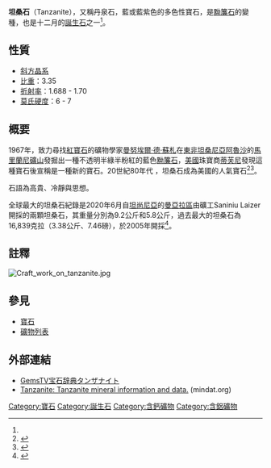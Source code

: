 {{Infobox mineral
| name        = 坦桑石
| category    = [[多島狀硅酸鹽|多島狀硅酸鹽]]
| boxwidth    = 
| boxbgcolor  = 
| image       = Zoïsite (Tanzanite).jpg
| caption     = 坦桑石的原石與製成品
| strunz      = 09.BG.10
| formula     = (Ca<sub>2</sub>Al<sub>3</sub>(SiO<sub>4</sub>)(Si<sub>2</sub>O<sub>7</sub>)O(OH)) + (Cr,Sr)
| color       = 紫到藍色
| habit       = 有條紋的[[棱柱狀結晶|棱柱狀結晶]]<ref name=hom>{{cite web|editor1-first=John W.|editor1-last=Anthony|editor2-first=Richard A.|editor2-last=Bideaux|editor3-first=Kenneth W.|editor3-last=Bladh|editor4-first=Monte C.|editor4-last=Nichols|work=Handbook of Mineralogy|publisher=Mineralogical Society of America|location=Chantilly, Virginia|url=http://www.handbookofmineralogy.com/pdfs/zoisite.pdf|title=Zoisite|format=PDF|accessdate=9 April 2014|archive-date=2020-05-09|archive-url=https://web.archive.org/web/20200509111644/http://www.handbookofmineralogy.com/pdfs/zoisite.pdf|dead-url=no}}</ref><ref>{{cite book|editor1-first=John W.|editor1-last=Anthony|editor2-first=Richard A.|editor2-last=Bideaux|editor3-first=Kenneth W.|editor3-last=Bladh|editor4-first=Monte C.|editor4-last=Nichols|title=Handbook of Mineralogy|year=1995|publisher=Mineral Data Publishing|volume=2|issue=Part 2|isbn=978-0-9622097-0-3|page=901}}</ref>
| system      = [[斜方晶系|斜方晶系]]<ref name=hom/>
| twinning    = 次生雙晶
| cleavage    = Perfect {010}, imperfect {100}<ref name=hom/>
| fracture    = 參差不齊的貝殼狀<ref name=hom/>
| mohs        = 6.5
| luster      = 玻璃質，珠光的解理面
| refractive  = 1.69–1.70
| opticalprop = 雙軸正面
| birefringence = 0.006–0.018
| pleochroism = {{link-en|二向色性|Dichroism}}或[[三向色性|三向色性]]，視顏色而定
| streak      = 白色或無色
| gravity     = 3.10–3.38
| Density     = 
| fusibility  = 
| diagnostic  = 
| solubility  = 
| diaphaneity = 
| other       = 
}}
'''坦桑石'''（Tanzanite），又稱丹泉石，藍或藍紫色的多色性寶石，是[[黝簾石|黝簾石]]的變種，也是十二月的[[誕生石|誕生石]]之一<ref name='f'/>。

== 性質 ==
*[[斜方晶系|斜方晶系]]
*[[比重|比重]]：3.35
*[[折射率|折射率]]：1.688 - 1.70
*[[莫氏硬度|莫氏硬度]]：6 - 7

== 概要 ==
1967年，致力尋找[[紅寶石|紅寶石]]的礦物學家[[曼努埃爾·德·蘇札|曼努埃爾·德·蘇札]]在[[東非|東非]][[坦桑尼亞|坦桑尼亞]][[阿魯沙|阿魯沙]]的[[馬里蘭尼礦山|馬里蘭尼礦山]]發掘出一種不透明半綠半粉紅的藍色[[黝簾石|黝簾石]]，[[美國|美國]]珠寶商[[蒂芙尼|蒂芙尼]]發現這種寶石後宣稱是一種新的寶石。20世紀80年代 ，坦桑石成為美國的人氣寶石<ref>{{cite web |url=http://www.minrec.org/detail.asp?id=281 |title=The Mineralogical Record - Merelani, Tanzania |accessdate=2014-07-22 |archive-date=2010-08-07 |archive-url=https://web.archive.org/web/20100807215148/http://www.minrec.org/detail.asp?id=281 |dead-url=yes }}</ref><ref name='f'>{{cite web |title=Tanzanite: Its discovery and early days - ICA's InColor Magazine. Summer 2007}}</ref>。

石語為高貴、冷靜與思想。

全球最大的坦桑石紀錄是2020年6月自[[坦尚尼亞|坦尚尼亞]]的[[曼亞拉區|曼亞拉區]]由礦工Saniniu Laizer開採的兩顆坦桑石，其重量分別為9.2公斤和5.8公斤，過去最大的坦桑石為16,839克拉（3.38公斤、7.46磅），於2005年開採<ref>{{cite news | title=Artisanal miner in Tanzania finds large rare gemstones worth $3.3 million | last=Nuzulack | first=Dausen | date=25 June 2020 | work=Reuters | url=https://www.reuters.com/article/tanzania-mining-tanzanite-idUSL8N2E137X | accessdate=2020-08-09 | archive-date=2020-08-07 | archive-url=https://web.archive.org/web/20200807223049/https://www.reuters.com/article/tanzania-mining-tanzanite-idUSL8N2E137X | dead-url=no }}</ref>。

== 註釋 ==
[[File:Craft_work_on_tanzanite.jpg|thumb]]
{{reflist}}

== 參見 ==
*[[寶石|寶石]]
*[[礦物列表|礦物列表]]

== 外部連結 ==
{{Commonscat|Tanzanite}}
* [https://web.archive.org/web/20091115181637/http://tanzanite.gemstv.co.jp/ GemsTV宝石辞典タンザナイト] {{ja}}
* [http://www.mindat.org/min-3885.html Tanzanite: Tanzanite mineral information and data.]{{Wayback|url=http://www.mindat.org/min-3885.html |date=20140728031953 }} (mindat.org) {{en}}

{{珠寶材料}}

[[Category:寶石|Category:寶石]]
[[Category:誕生石|Category:誕生石]]
[[Category:含鈣礦物|Category:含鈣礦物]]
[[Category:含鋁礦物|Category:含鋁礦物]]